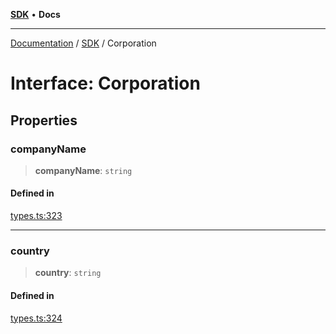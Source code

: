 [**SDK**](../index.mdx) • **Docs**

***

[Documentation](../../index.mdx) / [SDK](../README.mdx) / Corporation

# Interface: Corporation

## Properties

### companyName

> **companyName**: `string`

#### Defined in

[types.ts:323](https://github.com/monerium/js-monorepo/blob/1f07b3662d18c631941e215c70068d205e95c304/packages/sdk/src/types.ts#L323)

***

### country

> **country**: `string`

#### Defined in

[types.ts:324](https://github.com/monerium/js-monorepo/blob/1f07b3662d18c631941e215c70068d205e95c304/packages/sdk/src/types.ts#L324)

